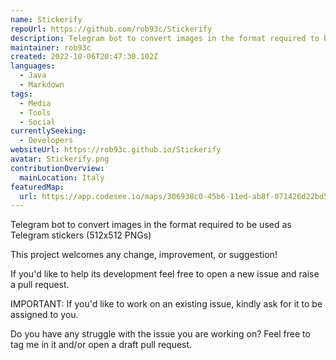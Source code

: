 ```yaml
---
name: Stickerify
repoUrl: https://github.com/rob93c/Stickerify
description: Telegram bot to convert images in the format required to be used as Telegram stickers (512x512 PNGs)
maintainer: rob93c
created: 2022-10-06T20:47:30.102Z
languages:
  - Java
  - Markdown
tags:
  - Media
  - Tools
  - Social
currentlySeeking:
  - Developers
websiteUrl: https://rob93c.github.io/Stickerify
avatar: Stickerify.png
contributionOverview:
  mainLocation: Italy
featuredMap:
  url: https://app.codesee.io/maps/306938c0-45b6-11ed-ab8f-071426d22bd5
---
```


<Overview>

Telegram bot to convert images in the format required to be used as Telegram stickers (512x512 PNGs)

</Overview>

<Contributing>

This project welcomes any change, improvement, or suggestion!

If you'd like to help its development feel free to open a new issue and raise a pull request.

IMPORTANT:
If you'd like to work on an existing issue, kindly ask for it to be assigned to you.

Do you have any struggle with the issue you are working on? Feel free to tag me in it and/or open a draft pull request.

</Contributing>
